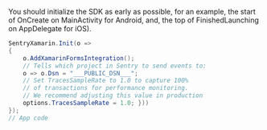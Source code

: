 You should initialize the SDK as early as possible, for an example, the start of OnCreate
on MainActivity for Android, and, the top of FinishedLaunching on AppDelegate for iOS).

```csharp
SentryXamarin.Init(o =>
{
    o.AddXamarinFormsIntegration();
    // Tells which project in Sentry to send events to:
    o => o.Dsn = "___PUBLIC_DSN___";
    // Set TracesSampleRate to 1.0 to capture 100%
    // of transactions for performance monitoring.
    // We recommend adjusting this value in production
    options.TracesSampleRate = 1.0; }))
});
// App code

```
